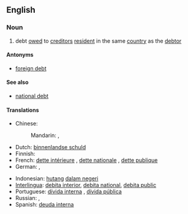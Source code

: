 ==English==

===Noun===
{{en-noun|sg=[[domestic]] [[debt]]|s|-}}

# {{economics}} debt [[owe]]d to [[creditor]]s [[resident]] in the same [[country]] as the [[debtor]]

====Antonyms====
* [[foreign debt]]

====See also====
* [[national debt]]

====Translations====
{{trans-top|debt owed to creditors resident in the same country as debtor}}
* Chinese:
*: Mandarin: {{t|zh|內債|sc=Hani}}, {{t|zh|内债|tr=nèizhài|sc=Hani}}
* Dutch: [[binnenlandse schuld]] {{f}}
* Finnish: {{t-|fi|kotimainen velka}}
* French: [[dette intérieure]] {{f}}, [[dette nationale]] {{f}}, [[dette publique]] {{f}}
* German: {{t|de|Inlandsschuld|f}}, {{t|de|Inlandsverschuldung|f}}
{{trans-mid}}
* Indonesian: [[hutang]] [[dalam negeri]]
* [[Interlingua]]: [[debita interior]], [[debita national]], [[debita public]]
* Portuguese: [[dívida interna]] {{f}}, [[dívida pública]] {{f}}
* Russian: {{t|ru|внутренний долг|m|tr=vnútrennij dolg|sc=Cyrl}}, {{t|ru|внутренняя задолженность|f|tr=vnútrennjaja zadólžennost'|sc=Cyrl}}
* Spanish: [[deuda interna]] {{f}}
{{trans-bottom}}